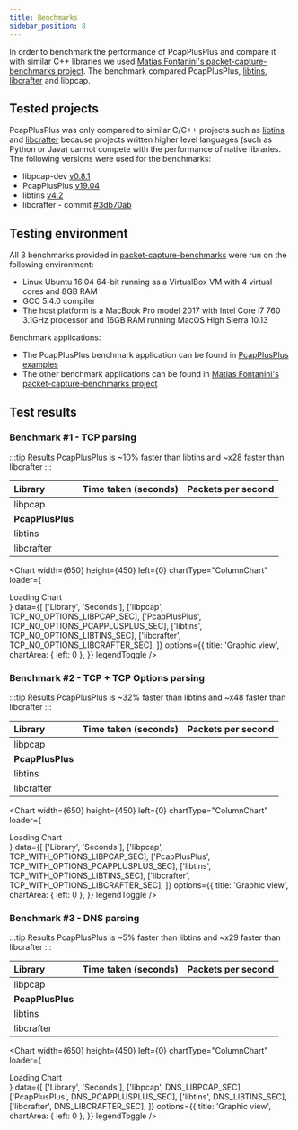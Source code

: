 ```yaml
---
title: Benchmarks
sidebar_position: 8
---
```









In order to benchmark the performance of PcapPlusPlus and compare it with similar C++ libraries we used [Matias Fontanini's packet-capture-benchmarks project](https://github.com/mfontanini/packet-capture-benchmarks). The benchmark compared PcapPlusPlus, [libtins](http://libtins.github.io/), [libcrafter](https://github.com/pellegre/libcrafter) and libpcap.

## Tested projects

PcapPlusPlus was only compared to similar C/C++ projects such as [libtins](http://libtins.github.io/) and [libcrafter](https://github.com/pellegre/libcrafter) because projects written higher level languages (such as Python or Java) cannot compete with the performance of native libraries. The following versions were used for the benchmarks:

- libpcap-dev [v0.8.1](https://www.tcpdump.org/#old-releases)
- PcapPlusPlus [v19.04](https://github.com/seladb/PcapPlusPlus/releases/tag/v19.04)
- libtins [v4.2](https://github.com/mfontanini/libtins/releases/tag/v4.2)
- libcrafter - commit [#3db70ab](https://github.com/pellegre/libcrafter/tree/3db70ab6fd62ade25de7328aaf8e9ba92696c92e)

## Testing environment

All 3 benchmarks provided in [packet-capture-benchmarks](https://github.com/mfontanini/packet-capture-benchmarks) were run on the following environment:

- Linux Ubuntu 16.04 64-bit running as a VirtualBox VM with 4 virtual cores and 8GB RAM
- GCC 5.4.0 compiler
- The host platform is a MacBook Pro model 2017 with Intel Core i7 760 3.1GHz processor and 16GB RAM running MacOS High Sierra 10.13

Benchmark applications:
- The PcapPlusPlus benchmark application can be found in [PcapPlusPlus examples](./examples#pcapplusplus-benchmark)
- The other benchmark applications can be found in [Matias Fontanini's packet-capture-benchmarks project](https://github.com/mfontanini/packet-capture-benchmarks)

## Test results

### Benchmark #1 - TCP parsing

:::tip Results
PcapPlusPlus is ~10% faster than libtins and ~x28 faster than libcrafter
:::

| Library      | Time taken (seconds) | Packets per second |
|:-------------|:---------------------|:-------------------|
| libpcap      | <ConstVal value={TCP_NO_OPTIONS_LIBPCAP_SEC}></ConstVal> | <ConstVal value={TCP_NO_OPTIONS_LIBPCAP_PPS}></ConstVal> |
| __PcapPlusPlus__ | __<ConstVal value={TCP_NO_OPTIONS_PCAPPLUSPLUS_SEC}></ConstVal>__ | __<ConstVal value={TCP_NO_OPTIONS_PCAPPLUSPLUS_PPS}></ConstVal>__ |
| libtins      | <ConstVal value={TCP_NO_OPTIONS_LIBTINS_SEC}></ConstVal> | <ConstVal value={TCP_NO_OPTIONS_LIBTINS_PPS}></ConstVal> |
| libcrafter   | <ConstVal value={TCP_NO_OPTIONS_LIBCRAFTER_SEC}></ConstVal> | <ConstVal value={TCP_NO_OPTIONS_LIBCRAFTER_PPS}></ConstVal> |

<Chart
    width={650}
    height={450}
    left={0}
    chartType="ColumnChart"
    loader={<div>Loading Chart</div>}
    data={[
        ['Library', 'Seconds'],
        ['libpcap', TCP_NO_OPTIONS_LIBPCAP_SEC],
        ['PcapPlusPlus', TCP_NO_OPTIONS_PCAPPLUSPLUS_SEC],
        ['libtins', TCP_NO_OPTIONS_LIBTINS_SEC],
        ['libcrafter', TCP_NO_OPTIONS_LIBCRAFTER_SEC],
    ]}
    options={{
        title: 'Graphic view',
        chartArea: { left: 0 },
    }}
    legendToggle
/>

### Benchmark #2 - TCP + TCP Options parsing

:::tip Results
PcapPlusPlus is ~32% faster than libtins and ~x48 faster than libcrafter
:::

| Library      | Time taken (seconds) | Packets per second |
|:-------------|:---------------------|:-------------------|
| libpcap      | <ConstVal value={TCP_WITH_OPTIONS_LIBPCAP_SEC}></ConstVal> | <ConstVal value={TCP_WITH_OPTIONS_LIBPCAP_PPS}></ConstVal> |
| __PcapPlusPlus__ | __<ConstVal value={TCP_WITH_OPTIONS_PCAPPLUSPLUS_SEC}></ConstVal>__ | __<ConstVal value={TCP_WITH_OPTIONS_PCAPPLUSPLUS_PPS}></ConstVal>__ |
| libtins      | <ConstVal value={TCP_WITH_OPTIONS_LIBTINS_SEC}></ConstVal> | <ConstVal value={TCP_WITH_OPTIONS_LIBTINS_PPS}></ConstVal> |
| libcrafter   | <ConstVal value={TCP_WITH_OPTIONS_LIBCRAFTER_SEC}></ConstVal> | <ConstVal value={TCP_WITH_OPTIONS_LIBCRAFTER_PPS}></ConstVal> |

<Chart
    width={650}
    height={450}
    left={0}
    chartType="ColumnChart"
    loader={<div>Loading Chart</div>}
    data={[
        ['Library', 'Seconds'],
        ['libpcap', TCP_WITH_OPTIONS_LIBPCAP_SEC],
        ['PcapPlusPlus', TCP_WITH_OPTIONS_PCAPPLUSPLUS_SEC],
        ['libtins', TCP_WITH_OPTIONS_LIBTINS_SEC],
        ['libcrafter', TCP_WITH_OPTIONS_LIBCRAFTER_SEC],
    ]}
    options={{
        title: 'Graphic view',
        chartArea: { left: 0 },
    }}
    legendToggle
/>

### Benchmark #3 - DNS parsing

:::tip Results
PcapPlusPlus is ~5% faster than libtins and ~x29 faster than libcrafter
:::

| Library      | Time taken (seconds) | Packets per second |
|:-------------|:---------------------|:-------------------|
| libpcap      | <ConstVal value={DNS_LIBPCAP_SEC}></ConstVal> | <ConstVal value={DNS_LIBPCAP_PPS}></ConstVal> |
| __PcapPlusPlus__ | __<ConstVal value={DNS_PCAPPLUSPLUS_SEC}></ConstVal>__ | __<ConstVal value={DNS_PCAPPLUSPLUS_PPS}></ConstVal>__ |
| libtins      | <ConstVal value={DNS_LIBTINS_SEC}></ConstVal> | <ConstVal value={DNS_LIBTINS_PPS}></ConstVal> |
| libcrafter   | <ConstVal value={DNS_LIBCRAFTER_SEC}></ConstVal> | <ConstVal value={DNS_LIBCRAFTER_PPS}></ConstVal> |

<Chart
    width={650}
    height={450}
    left={0}
    chartType="ColumnChart"
    loader={<div>Loading Chart</div>}
    data={[
        ['Library', 'Seconds'],
        ['libpcap', DNS_LIBPCAP_SEC],
        ['PcapPlusPlus', DNS_PCAPPLUSPLUS_SEC],
        ['libtins', DNS_LIBTINS_SEC],
        ['libcrafter', DNS_LIBCRAFTER_SEC],
    ]}
    options={{
        title: 'Graphic view',
        chartArea: { left: 0 },
    }}
    legendToggle
/>
